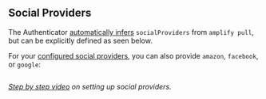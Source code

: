 
## Social Providers

<Message colorTheme="info" heading="Zero Configuration">

The Authenticator [automatically infers](/connected-components/authenticator#step-1-configure-backend) `socialProviders` from `amplify pull`,
but can be explicitly defined as seen below.

</Message>

For your [configured social providers](https://docs.amplify.aws/lib/auth/social/q/platform/js/), you can also provide `amazon`, `facebook`, or `google`:

```jsx expoSnack name=SocialProviders file=../../../../../../../examples/react-native/src/features/Authenticator/Federated/Example.tsx
```

_[Step by step video](https://www.youtube.com/watch?v=8KwZNn56F78&feature=youtu.be) on setting up social providers._
